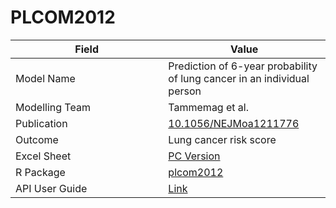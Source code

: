 # PLCOM2012

| Field         | Value         |
| ------------- |-------------- |
| Model Name    | Prediction of 6-year probability of lung cancer in an individual person |
| Modelling Team| Tammemag et al.|
| Publication   | [10.1056/NEJMoa1211776](http://doi.org/10.1056/NEJMoa1211776)|
| Outcome       | Lung cancer risk score |
| Excel Sheet   | [PC Version](https://drive.google.com/uc?export=download&id=14H_4NQzY4xqsRDu3ZnVzcJa8ym66aFyb) |
| R Package     | [plcom2012](https://github.com/resplab/PLCOm2012)|
| API User Guide| [Link](https://resplab.github.io/prismguide/api-users-guide.html#plcom2012-api)          |
